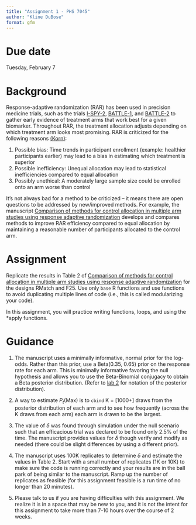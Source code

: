 ```yaml
---
title: "Assignment 1 - PHS 7045"
author: "Kline DuBose"
format: gfm
---
```

# Due date

Tuesday, February 7

# Background

Response-adaptive randomization (RAR) has been used in precision medicine trials, such as the trials [I-SPY-2](https://www.nejm.org/doi/pdf/10.1056/NEJMoa1513750?articleTools=true), [BATTLE-1](https://aacrjournals.org/cancerdiscovery/article/1/1/44/2198?casa_token=pK1gZcX-FgkAAAAA:KmsD6qnoaOMxqHJlg0VGlmqr2nqIl49Xupuh0FX7nnJXNjtdBwVWsdmVtUIXKdEWQ_e5i9pG), and [BATTLE-2](https://cdn.amegroups.cn/journals/amepc/files/journals/12/articles/6846/public/6846-PB2-R2.pdf) to gather early evidence of treatment arms that work best for a given biomarker.  Throughout RAR, the treatment allocation adjusts depending on which treatment arm looks most promising.  RAR is criticized for the following reasons [(Korn)](https://watermark.silverchair.com/djx013.pdf?token=AQECAHi208BE49Ooan9kkhW_Ercy7Dm3ZL_9Cf3qfKAc485ysgAAAvswggL3BgkqhkiG9w0BBwagggLoMIIC5AIBADCCAt0GCSqGSIb3DQEHATAeBglghkgBZQMEAS4wEQQMUKqYjuX4J38OrUAJAgEQgIICrkuWgqA03alHxi4xfUz3ybPTepY21z2PaOZFRSmRgKhEf4ROr5tIP8MoeLwYxIexRpjXLTjKQ_Yn6s2oYBYUTJEG_gVqeevFGwvxyi8zas8R1GyiQWDyjnhBsjKcAsKCl6M63_K-LXEPLj7nyw4FZEefXgMSO91jz_bKseNLmhDEmZ7oPvO_xlBzWptEW4gE8I7mrv8h3NbFrM0BrbDIeOkIr36F3X-F3ip5a8lEDirZwrKyLCb598ivER1JVlr7iCzNV9OYHv6P79E6YxKGxJPDNk1WJ-ClcUb6aA87-Gae81SVipvqhu2npbLCFtWVikZKliWQ5lPE9CieOB9hnd93HLsp7Da9U3D0jodTMbk9RE28I7kzuoWHO8BEoPK8p1_1nTWw6pV5CbS02RFxtTr4-aCMm364vJAHrgP3rNmvi-KEGB4rxufA_hebdi2yS20nll2HdAVT81m_cm87x3YvVP7Ut9H-0zTCAVYACBJJUjKS7w7QKkIN-FqdQ7N7u_YJ83bl69sMF0fddIVTA6WFAJWpVmiij5ou34auXuzDtEKLN5nmQ-467HZtpMAkoyFxcyCdtI_ieuyCp1jlP3IC07JZAWvA_8A2W8hEFaRBimq0STpclvxEgt2OCDtE9kTXvS8v6ArS4U6ZkuM7Uw3PSG1ISoYAWPPvWzGMKWU4W4nCS0rT-TPWPJkPf8TGkUK9Q1cDemuYlWZBrYN-RUJ8X204vbqa-p9jsRKIfsQ0QDrW97qHYxf-659kKav288WZ8d5wmESsLKyHEc8JatY2dvmsIMIdeK3mKA68qDUqS3C1yO7X0T4BJZpJPGjjPzFrrqaLAmLdhdqITE5AcT_Eiy3upRuYw3TdqbznbDog3k2K2yIgQUZwu2HC9q_fJhqmxh0WkHQDyYeiXyqb): 

1. Possible bias: Time trends in participant enrollment (example: healthier participants earlier) may lead to a bias in estimating which treatment is superior
2. Possible inefficiency: Unequal allocation may lead to statistical inefficiencies compared to equal allocation
3. Possibly unethical: A moderately large sample size could be enrolled onto an arm worse than control

It's not always bad for a method to be criticized -- it means there are open questions to be addressed by new/improved methods.  For example, the manuscript [Comparison of methods for control allocation in multiple arm studies using response adaptive randomization](https://journals.sagepub.com/doi/pdf/10.1177/1740774519877836) develops and compares methods to improve RAR efficiency compared to equal allocation by maintaining a reasonable number of participants allocated to the control arm.

# Assignment

Replicate the results in Table 2 of [Comparison of methods for control allocation in multiple arm studies using response adaptive randomization](https://journals.sagepub.com/doi/pdf/10.1177/1740774519877836) for the designs RMatch and F25.  Use only `base` R functions and use functions to avoid duplicating multiple lines of code (i.e., this is called modularizing your code).

In this assignment, you will practice writing functions, loops, and using the *apply functions.  

# Guidance

1. The manuscript uses a minimally informative, normal prior for the log-odds.  Rather than this prior, use a Beta(0.35, 0.65) prior on the response rate for each arm.  This is minimally informative favoring the null hypothesis and allows you to use the Beta-Binomial conjugacy to obtain a Beta posterior distribution.  (Refer to [lab 2](https://uofuepibio.github.io/PHS7045-advanced-programming/week-02-lab.html) for notation of the posterior distribution).

2. A way to estimate $P_t$(Max) is to `cbind` K = [1000+] draws from the posterior distribution of each arm and to see how frequently (across the K draws from each arm) each arm is drawn to be the largest.

3. The value of $\delta$ was found through simulation under the null scenario such that an efficacious trial was declared to be found only 2.5\% of the time.  The manuscript provides values for $\delta$ though verify and modify as needed (there could be slight differences by using a different prior).

4. The manuscript uses 100K replicates to determine $\delta$ and estimate the values in Table 2.  Start with a small number of replicates (1K or 10K) to make sure the code is running correctly and your results are in the ball park of being similar to the manuscript.  Ramp up the number of replicates as feasible (for this assignment feasible is a run time of no longer than 20 minutes).

5. Please talk to us if you are having difficulties with this assignment.  We realize it is in a space that may be new to you, and it is not the intent for this assignment to take more than 7-10 hours over the course of 2 weeks.